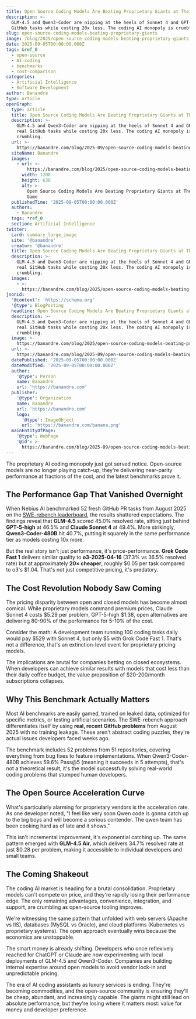 ```yaml
---
title: Open Source Coding Models Are Beating Proprietary Giants at Their Own Game
description: >-
  GLM-4.5 and Qwen3-Coder are nipping at the heels of Sonnet 4 and GPT-5 on real
  GitHub tasks while costing 20x less. The coding AI monopoly is crumbling.
slug: open-source-coding-models-beating-proprietary-giants
image: /blog/2025/open-source-coding-models-beating-proprietary-giants.webp
date: 2025-09-05T00:00:00.000Z
tags: &ref_0
  - open-source
  - AI-coding
  - benchmarks
  - cost-comparison
categories:
  - Artificial Intelligence
  - Software Development
author: Banandre
type: article
openGraph:
  type: article
  title: Open Source Coding Models Are Beating Proprietary Giants at Their Own Game
  description: >-
    GLM-4.5 and Qwen3-Coder are nipping at the heels of Sonnet 4 and GPT-5 on
    real GitHub tasks while costing 20x less. The coding AI monopoly is
    crumbling.
  url: >-
    https://banandre.com/blog/2025-09/open-source-coding-models-beating-proprietary-giants
  siteName: Banandre
  images:
    - url: >-
        https://banandre.com/blog/2025/open-source-coding-models-beating-proprietary-giants.webp
      width: 1200
      height: 630
      alt: >-
        Open Source Coding Models Are Beating Proprietary Giants at Their Own
        Game
  publishedTime: '2025-09-05T00:00:00.000Z'
  authors:
    - Banandre
  tags: *ref_0
  section: Artificial Intelligence
twitter:
  card: summary_large_image
  site: '@banandre'
  creator: '@banandre'
  title: Open Source Coding Models Are Beating Proprietary Giants at Their Own Game
  description: >-
    GLM-4.5 and Qwen3-Coder are nipping at the heels of Sonnet 4 and GPT-5 on
    real GitHub tasks while costing 20x less. The coding AI monopoly is
    crumbling.
  images:
    - >-
      https://banandre.com/blog/2025/open-source-coding-models-beating-proprietary-giants.webp
jsonLd:
  '@context': 'https://schema.org'
  '@type': BlogPosting
  headline: Open Source Coding Models Are Beating Proprietary Giants at Their Own Game
  description: >-
    GLM-4.5 and Qwen3-Coder are nipping at the heels of Sonnet 4 and GPT-5 on
    real GitHub tasks while costing 20x less. The coding AI monopoly is
    crumbling.
  image: >-
    https://banandre.com/blog/2025/open-source-coding-models-beating-proprietary-giants.webp
  url: >-
    https://banandre.com/blog/2025-09/open-source-coding-models-beating-proprietary-giants
  datePublished: '2025-09-05T00:00:00.000Z'
  dateModified: '2025-09-05T00:00:00.000Z'
  author:
    '@type': Person
    name: Banandre
    url: 'https://banandre.com'
  publisher:
    '@type': Organization
    name: Banandre
    url: 'https://banandre.com'
    logo:
      '@type': ImageObject
      url: 'https://banandre.com/banana.png'
  mainEntityOfPage:
    '@type': WebPage
    '@id': >-
      https://banandre.com/blog/2025-09/open-source-coding-models-beating-proprietary-giants
---
```


The proprietary AI coding monopoly just got served notice. Open-source models are no longer playing catch-up, they're delivering near-parity performance at fractions of the cost, and the latest benchmarks prove it.

## The Performance Gap That Vanished Overnight

When Nebius AI benchmarked 52 fresh GitHub PR tasks from August 2025 on the [SWE-rebench leaderboard](https://swe-rebench.com/), the results shattered expectations. The findings reveal that **GLM-4.5** scored 45.0% resolved rate, sitting just behind **GPT-5-high** at 46.5% and **Claude Sonnet 4** at 49.4%. More strikingly, **Qwen3-Coder-480B** hit 40.7%, putting it squarely in the same performance tier as models costing 10x more.

But the real story isn't just performance, it's price-performance. **Grok Code Fast 1** delivers similar quality to **o3-2025-04-16** (37.3% vs 36.5% resolved rate) but at approximately **20× cheaper**, roughly $0.05 per task compared to o3's $1.04. That's not just competitive pricing, it's predatory.

## The Cost Revolution Nobody Saw Coming

The pricing disparity between open and closed models has become almost comical. While proprietary models command premium prices, Claude Sonnet 4 costs $5.29 per problem, GPT-5-high $1.38, open alternatives are delivering 80-90% of the performance for 5-10% of the cost.

Consider the math: A development team running 100 coding tasks daily would pay $529 with Sonnet 4, but only $5 with Grok Code Fast 1. That's not a difference, that's an extinction-level event for proprietary pricing models.

The implications are brutal for companies betting on closed ecosystems. When developers can achieve similar results with models that cost less than their daily coffee budget, the value proposition of $20-200/month subscriptions collapses.

## Why This Benchmark Actually Matters

Most AI benchmarks are easily gamed, trained on leaked data, optimized for specific metrics, or testing artificial scenarios. The SWE-rebench approach differentiates itself by using **real, recent GitHub problems** from August 2025 with no training leakage. These aren't abstract coding puzzles, they're actual issues developers faced weeks ago.

The benchmark includes 52 problems from 51 repositories, covering everything from bug fixes to feature implementations. When Qwen3-Coder-480B achieves 59.6% Pass@5 (meaning it succeeds in 5 attempts), that's not a theoretical result, it's the model successfully solving real-world coding problems that stumped human developers.

## The Open Source Acceleration Curve

What's particularly alarming for proprietary vendors is the acceleration rate. As one developer noted, "I feel like very soon Qwen code is gonna catch up to the big boys and will become a serious contender. The qwen team has been cooking hard as of late and it shows."

This isn't incremental improvement, it's exponential catching up. The same pattern emerged with **GLM-4.5 Air**, which delivers 34.7% resolved rate at just $0.28 per problem, making it accessible to individual developers and small teams.


## The Coming Shakeout

The coding AI market is heading for a brutal consolidation. Proprietary models can't compete on price, and they're rapidly losing their performance edge. The only remaining advantages, convenience, integration, and support, are crumbling as open-source tooling improves.

We're witnessing the same pattern that unfolded with web servers (Apache vs IIS), databases (MySQL vs Oracle), and cloud platforms (Kubernetes vs proprietary systems). The open approach eventually wins because the economics are unstoppable.

The smart money is already shifting. Developers who once reflexively reached for ChatGPT or Claude are now experimenting with local deployments of GLM-4.5 and Qwen3-Coder. Companies are building internal expertise around open models to avoid vendor lock-in and unpredictable pricing.

The era of AI coding assistants as luxury services is ending. They're becoming commodities, and the open-source community is ensuring they'll be cheap, abundant, and increasingly capable. The giants might still lead on absolute performance, but they're losing where it matters most: value for money and developer preference.
